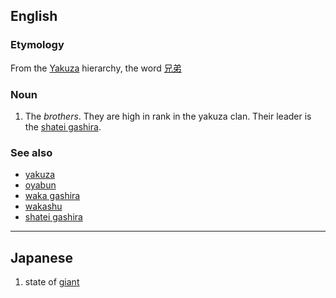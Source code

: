 ==English==

===Etymology===
From the {{etyl|ja}} [[Yakuza]] hierarchy, the word [[兄弟]]

===Noun===
{{en-noun|pl=kyoudai}}

# The ''brothers''. They are high in rank in the yakuza clan. Their leader is the [[shatei gashira]].

===See also===
* [[yakuza]]
* [[oyabun]]
* [[waka gashira]]
* [[wakashu]]
* [[shatei gashira]]

----

==Japanese==
{{ja-noun|r|hira=きょだい}}

# {{ja-def|巨大}} state of [[giant]]